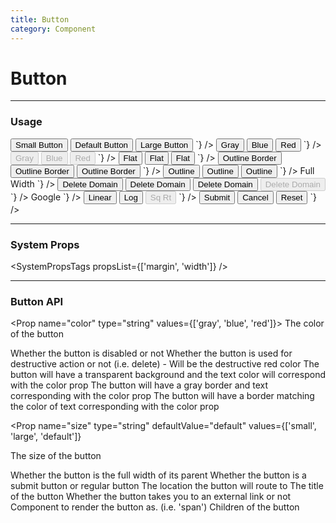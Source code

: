 ```yaml
---
title: Button
category: Component
---
```



# Button

---

### Usage

<LiveCode>
  <LiveCode.Content
    title="Sizes"
    code={`
      <Inline>
        <Button size="small">
          Small Button
        </Button>
        <Button size="default">
          Default Button
        </Button>
        <Button size="large">
          Large Button
        </Button>
      </Inline>
    `}
  />
  <LiveCode.Content
    title="Colors"
    code={`
      <Inline>
        <Button>
          Gray
        </Button>
        <Button color="blue">
          Blue
        </Button>
        <Button color="red">
          Red
        </Button>
      </Inline>
    `}
  />
  <LiveCode.Content
    title="Disabled"
    code={`
      <Inline>
        <Button disabled>
          Gray
        </Button>
        <Button disabled color="blue">
          Blue
        </Button>
        <Button disabled color="red">
          Red
        </Button>
      </Inline>
    `}
  />
  <LiveCode.Content
    title="Flat"
    code={`
      <Inline>
        <Button flat>
          Flat
        </Button>
        <Button flat color="blue">
          Flat
        </Button>
        <Button flat color="red">
          Flat
        </Button>
      </Inline>
    `}
  />
  <LiveCode.Content
    title="Outline Border"
    code={`
      <Inline>
        <Button outlineBorder>
          Outline Border
        </Button>
        <Button outlineBorder color="blue">
          Outline Border
        </Button>
        <Button outlineBorder color="red">
          Outline Border
        </Button>
      </Inline>
    `}
  />
  <LiveCode.Content
    title="Outline"
    code={`
      <Inline>
        <Button outline>
          Outline
        </Button>
        <Button outline color="blue">
          Outline
        </Button>
        <Button outline color="red">
          Outline
        </Button>
      </Inline>
    `}
  />
  <LiveCode.Content
    title="Full Width"
    code={`
      <Button fullWidth color="blue">Full Width</Button>
    `}
  />
  <LiveCode.Content
    title="Destructive"
    code={`
      <Inline>
        <Button destructive size="small">
          Delete Domain
        </Button>
        <Button destructive size="default">
          Delete Domain
        </Button>
        <Button destructive size="large">
          Delete Domain
        </Button>
        <Button destructive disabled>
          Delete Domain
        </Button>
      </Inline>
    `}
  />
  <LiveCode.Content
    title="External"
    code={`
      <Button external to="https://google.com">
        Google
      </Button>
    `}
  />
  <LiveCode.Content
    title="Group"
    code={`
      <Button.Group>
        <Button size="default">
          Linear
        </Button>
        <Button
          outlineBorder
          size="default"
        >
          Log
        </Button>
        <Button
          disabled
          outlineBorder
          size="default"
        >
          Sq Rt
        </Button>
      </Button.Group>
    `}
  />
  <LiveCode.Content
    title="System Props"
    code={`
      <Inline>
        <Button
          color="blue"
          mb="200"
          mr="200"
          paddingLeft={800}
          size="default"
        >
          Submit
        </Button>
        <Button
          mb="200"
          mr="200"
          outlineBorder
          size="default"
        >
          Cancel
        </Button>
        <Button
          flat
          mb="200"
          size="default"
        >
          Reset
        </Button>
      </Inline>
    `}
  />
</LiveCode>

---

### System Props

<SystemPropsTags propsList={['margin', 'width']} />

---

### Button API

<Prop name="color" type="string" values={['gray', 'blue', 'red']}>
  The color of the button
</Prop>

<Prop name="disabled" type="bool">
  Whether the button is disabled or not
</Prop>

<Prop name="destructive" type="bool">
  Whether the button is used for destructive action or not (i.e. delete) - Will
  be the destructive red color
</Prop>

<Prop name="flat" type="bool">
  The button will have a transparent background and the text color will
  correspond with the color prop
</Prop>

<Prop name="outline" type="bool">
  The button will have a gray border and text corresponding with the color prop
</Prop>

<Prop name="outlineBorder" type="bool">
  The button will have a border matching the color of text corresponding with
  the color prop
</Prop>

<Prop
  name="size"
  type="string"
  defaultValue="default"
  values={['small', 'large', 'default']}
>
  The size of the button
</Prop>

<Prop name="fullWidth" type="bool">
  Whether the button is the full width of its parent
</Prop>

<Prop name="submit" type="bool">
  Whether the button is a submit button or regular button
</Prop>

<Prop name="to" type="string | object">
  The location the button will route to
</Prop>

<Prop name="title" type="string">
  The title of the button
</Prop>

<Prop name="external" type="bool">
  Whether the button takes you to an external link or not
</Prop>

<Prop name="component" type="element type">
  Component to render the button as. (i.e. 'span')
</Prop>

<Prop name="children" type="react node">
  Children of the button
</Prop>
